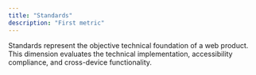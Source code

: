 ```yaml
---
title: "Standards"
description: "First metric"
---
```


Standards represent the objective technical foundation of a web product. This dimension evaluates the technical implementation, accessibility compliance, and cross-device functionality.
